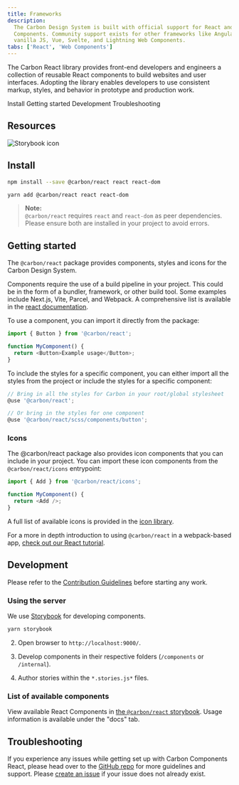 ```yaml
---
title: Frameworks
description:
  The Carbon Design System is built with official support for React and Web
  Components. Community support exists for other frameworks like Angular,
  vanilla JS, Vue, Svelte, and Lightning Web Components.
tabs: ['React', 'Web Components']
---
```


<PageDescription>

The Carbon React library provides front-end developers and engineers a
collection of reusable React components to build websites and user interfaces.
Adopting the library enables developers to use consistent markup, styles, and
behavior in prototype and production work.

</PageDescription>

<AnchorLinks>

<AnchorLink>Install</AnchorLink>
<AnchorLink>Getting started</AnchorLink>
<AnchorLink>Development</AnchorLink>
<AnchorLink>Troubleshooting</AnchorLink>

</AnchorLinks>

## Resources

<Row className="resource-card-group">
<Column colLg={4} colMd={4} noGutterSm>
  <ResourceCard
    subTitle="Carbon React Storybook"
    href="https://react.carbondesignsystem.com"
    >

![Storybook icon](images/storybook.svg)

  </ResourceCard>
</Column>
    <Column colMd={4} colLg={4} noGutterSm>
    <ResourceCard
      subTitle="Try React components with Stackblitz"
      href="https://stackblitz.com/github/carbon-design-system/carbon/tree/main/examples/vite">
      <MdxIcon name="stackblitz" />
    </ResourceCard>
  </Column>

<Column colMd={4} colLg={4} noGutterSm>
    <ResourceCard
        subTitle="Carbon React tutorial"
        href="/developing/react-tutorial/overview/">
        <MdxIcon name="react" />
    </ResourceCard>
</Column>
</Row>

## Install

<Title> Using npm: </Title>

```bash
npm install --save @carbon/react react react-dom
```

<Title>
  If you prefer <a href="https://yarnpkg.com">Yarn</a>:
</Title>

```bash
yarn add @carbon/react react react-dom
```

> **Note:**  
> `@carbon/react` requires `react` and `react-dom` as peer dependencies.  
> Please ensure both are installed in your project to avoid errors.

## Getting started

The `@carbon/react` package provides components, styles and icons for the Carbon
Design System.

Components require the use of a build pipeline in your project. This could be in
the form of a bundler, framework, or other build tool. Some examples include
Next.js, Vite, Parcel, and Webpack. A comprehensive list is available in the
[react documentation](https://react.dev/learn/start-a-new-react-project).

To use a component, you can import it directly from the package:

```js
import { Button } from '@carbon/react';

function MyComponent() {
  return <Button>Example usage</Button>;
}
```

To include the styles for a specific component, you can either import all the
styles from the project or include the styles for a specific component:

```js
// Bring in all the styles for Carbon in your root/global stylesheet
@use '@carbon/react';

// Or bring in the styles for one component
@use '@carbon/react/scss/components/button';
```

### Icons

The @carbon/react package also provides icon components that you can include in
your project. You can import these icon components from the
`@carbon/react/icons` entrypoint:

```js
import { Add } from '@carbon/react/icons';

function MyComponent() {
  return <Add />;
}
```


A full list of available icons is provided in the
[icon library](/elements/icons/library/).

For a more in depth introduction to using `@carbon/react` in a webpack-based
app, [check out our React tutorial](/developing/react-tutorial/overview/).

## Development

Please refer to the
[Contribution Guidelines](https://github.com/carbon-design-system/carbon/blob/main/.github/CONTRIBUTING.md)
before starting any work.

### Using the server

We use [Storybook](https://github.com/storybookjs/storybook) for developing
components.

<Title> Start the server: </Title>

```bash
yarn storybook
```

2.  Open browser to `http://localhost:9000/`.

3.  Develop components in their respective folders (`/components` or
    `/internal`).

4.  Author stories within the `*.stories.js*` files.

### List of available components

View available React Components in
[the `@carbon/react` storybook](http://react.carbondesignsystem.com). Usage
information is available under the "docs" tab.

## Troubleshooting

If you experience any issues while getting set up with Carbon Components React,
please head over to the
[GitHub repo](https://github.com/carbon-design-system/carbon/tree/main/packages/react)
for more guidelines and support. Please
[create an issue](https://github.com/carbon-design-system/carbon/issues) if your
issue does not already exist.
